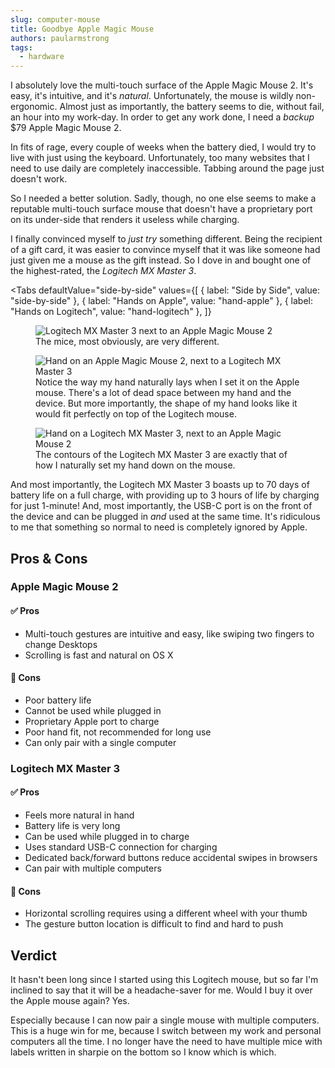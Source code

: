 ```yaml
---
slug: computer-mouse
title: Goodbye Apple Magic Mouse
authors: paularmstrong
tags:
  - hardware
---
```



<!-- prettier-ignore-start -->
I absolutely love the multi-touch surface of the Apple Magic Mouse 2. It's easy, it's intuitive, and it's _natural_. Unfortunately, the mouse is wildly non-ergonomic. Almost just as importantly, the battery seems to die, without fail, an hour into my work-day. In order to get any work done, I need a _backup_ $79 Apple Magic Mouse 2.
<!-- prettier-ignore-end -->

In fits of rage, every couple of weeks when the battery died, I would try to live with just using the keyboard. Unfortunately, too many websites that I need to use daily are completely inaccessible. Tabbing around the page just doesn't work.

So I needed a better solution. Sadly, though, no one else seems to make a reputable multi-touch surface mouse that doesn't have a proprietary port on its under-side that renders it useless while charging.

<!-- truncate -->

I finally convinced myself to _just try_ something different. Being the recipient of a gift card, it was easier to convince myself that it was like someone had just given me a mouse as the gift instead. So I dove in and bought one of the highest-rated, the _Logitech MX Master 3_.

<Tabs
  defaultValue="side-by-side"
  values={[
    { label: "Side by Side", value: "side-by-side" },
    { label: "Hands on Apple", value: "hand-apple" },
    { label: "Hands on Logitech", value: "hand-logitech" },
  ]}
>
  <TabItem value="side-by-side">
    <figure>
      <Image img={require("../static/img/blog/mouse.jpg")} alt="Logitech MX Master 3 next to an Apple Magic Mouse 2" />
      <figcaption>The mice, most obviously, are very different.</figcaption>
    </figure>
  </TabItem>
  <TabItem value="hand-apple">
    <figure>
      <Image
        img={require("../static/img/blog/mouse-hand-apple.jpg")}
        alt="Hand on an Apple Magic Mouse 2, next to a Logitech MX Master 3"
      />
      <figcaption>
        Notice the way my hand naturally lays when I set it on the Apple mouse. There's a lot of dead space between my
        hand and the device. But more importantly, the shape of my hand looks like it would fit perfectly on top of the
        Logitech mouse.
      </figcaption>
    </figure>
  </TabItem>
  <TabItem value="hand-logitech">
    <figure>
      <Image
        img={require("../static/img/blog/mouse-hand-logi.jpg")}
        alt="Hand on a Logitech MX Master 3, next to an Apple Magic Mouse 2"
      />
      <figcaption>
        The contours of the Logitech MX Master 3 are exactly that of how I naturally set my hand down on the mouse.
      </figcaption>
    </figure>
  </TabItem>
</Tabs>

And most importantly, the Logitech MX Master 3 boasts up to 70 days of battery life on a full charge, with providing up to 3 hours of life by charging for just 1-minute! And, most importantly, the USB-C port is on the front of the device and can be plugged in _and_ used at the same time. It's ridiculous to me that something so normal to need is completely ignored by Apple.

## Pros & Cons

### Apple Magic Mouse 2

#### ✅ Pros

- Multi-touch gestures are intuitive and easy, like swiping two fingers to change Desktops
- Scrolling is fast and natural on OS X

#### 🚫 Cons

- Poor battery life
- Cannot be used while plugged in
- Proprietary Apple port to charge
- Poor hand fit, not recommended for long use
- Can only pair with a single computer

### Logitech MX Master 3

#### ✅ Pros

- Feels more natural in hand
- Battery life is very long
- Can be used while plugged in to charge
- Uses standard USB-C connection for charging
- Dedicated back/forward buttons reduce accidental swipes in browsers
- Can pair with multiple computers

#### 🚫 Cons

- Horizontal scrolling requires using a different wheel with your thumb
- The gesture button location is difficult to find and hard to push

## Verdict

It hasn't been long since I started using this Logitech mouse, but so far I'm inclined to say that it will be a headache-saver for me. Would I buy it over the Apple mouse again? Yes.

Especially because I can now pair a single mouse with multiple computers. This is a huge win for me, because I switch between my work and personal computers all the time. I no longer have the need to have multiple mice with labels written in sharpie on the bottom so I know which is which.
